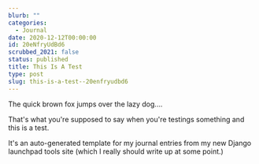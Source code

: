 ```yaml
---
blurb: ""
categories:
  - Journal
date: 2020-12-12T00:00:00
id: 20eNfryUdBd6
scrubbed_2021: false
status: published
title: This Is A Test
type: post
slug: this-is-a-test--20enfryudbd6
---
```


The quick brown fox jumps over the lazy dog....

That's what you're supposed to say when you're testings something and this is a test. 

It's an auto-generated template for my journal entries from my new Django launchpad tools site (which I really should write up at some point.)